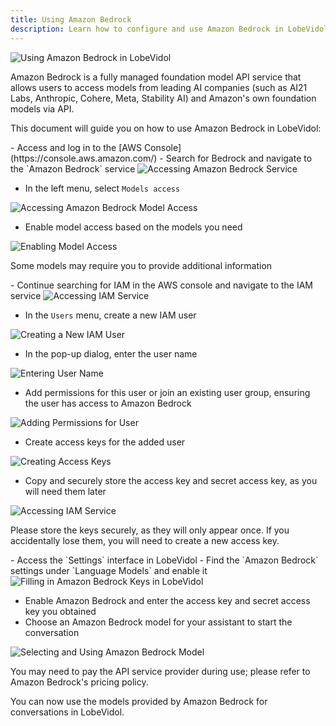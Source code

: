 ```yaml
---
title: Using Amazon Bedrock
description: Learn how to configure and use Amazon Bedrock in LobeVidol, a fully managed foundation model API service, to start conversations.
---
```


<img src="https://oss.vidol.chat/docs/2024/12/2291cb8a7b9e239542744fa128996700.png" alt="Using Amazon Bedrock in LobeVidol" />

Amazon Bedrock is a fully managed foundation model API service that allows users to access models from leading AI companies (such as AI21 Labs, Anthropic, Cohere, Meta, Stability AI) and Amazon's own foundation models via API.

This document will guide you on how to use Amazon Bedrock in LobeVidol:

<Steps>
  <Step title="Enable Access to Amazon Bedrock Models in AWS">
    - Access and log in to the [AWS Console](https://console.aws.amazon.com/)
    - Search for Bedrock and navigate to the `Amazon Bedrock` service

<img src="https://oss.vidol.chat/assets/f998742923d75876fa8581980221d328.webp" alt="Accessing Amazon Bedrock Service" />

- In the left menu, select `Models access`

<img src="https://oss.vidol.chat/assets/b207fce147fc57659f598e661f6ba524.webp" alt="Accessing Amazon Bedrock Model Access" />

- Enable model access based on the models you need

<img src="https://oss.vidol.chat/assets/e4ec804fb79c0d620d5e45e3280a864a.webp" alt="Enabling Model Access" />

<Note>Some models may require you to provide additional information</Note>

  </Step>

  <Step title="Obtain API Access Keys">
    - Continue searching for IAM in the AWS console and navigate to the IAM service

<img src="https://oss.vidol.chat/assets/4280687d84b383a89ff3aadce579eb11.webp" alt="Accessing IAM Service" />

- In the `Users` menu, create a new IAM user

<img src="https://oss.vidol.chat/assets/97951be397cba3bbff8eff5e0d1598b5.webp" alt="Creating a New IAM User" />

- In the pop-up dialog, enter the user name

<img src="https://oss.vidol.chat/assets/4fb296a2ef93a286978da5837718674d.webp" alt="Entering User Name" />

- Add permissions for this user or join an existing user group, ensuring the user has access to Amazon Bedrock

<img src="https://oss.vidol.chat/assets/2f22c7b9811c845401fd6fa08922c94e.webp" alt="Adding Permissions for User" />

- Create access keys for the added user

<img src="https://oss.vidol.chat/assets/0502a7b69b0c12773229105aa331446c.webp" alt="Creating Access Keys" />

- Copy and securely store the access key and secret access key, as you will need them later

<img src="https://oss.vidol.chat/assets/2d43082c42c30fd0b157b0173bae2cfa.webp" alt="Accessing IAM Service" />

<Warning>Please store the keys securely, as they will only appear once. If you accidentally lose them, you will need to create a new access key.</Warning>

  </Step>

  <Step title="Configure Amazon Bedrock in LobeVidol">
    - Access the `Settings` interface in LobeVidol
    - Find the `Amazon Bedrock` settings under `Language Models` and enable it

<img src="https://oss.vidol.chat/assets/ea3ff6fef303aec9f5e32fc1b8d68f8d.webp" alt="Filling in Amazon Bedrock Keys in LobeVidol" />

- Enable Amazon Bedrock and enter the access key and secret access key you obtained
- Choose an Amazon Bedrock model for your assistant to start the conversation

<img src="https://oss.vidol.chat/assets/7971d334dbd5ba7ddeaa31125777070b.webp" alt="Selecting and Using Amazon Bedrock Model" />

<Warning>You may need to pay the API service provider during use; please refer to Amazon Bedrock's pricing policy.</Warning>

  </Step>
</Steps>

You can now use the models provided by Amazon Bedrock for conversations in LobeVidol.

